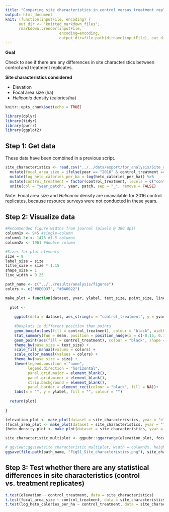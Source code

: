 ```yaml
---
title: "Comparing site characteristics in control versus treatment replicates"
output: html_document
knit: (function(inputFile, encoding) {
      out_dir <- "knitted_markdown_files";
      rmarkdown::render(inputFile,
                        encoding=encoding,
                        output_dir=file.path(dirname(inputFile), out_dir))})
---
```


**Goal**

Check to see if there are any differences in site characteristics between control and treatment replicates.

**Site characteristics considered**

- Elevation
- Focal area size (ha)
- *Heliconia* density (calories/ha)

```r
knitr::opts_chunk$set(echo = TRUE)

library(dplyr)
library(tidyr)
library(purrr)
library(ggplot2)
```

## Step 1: Get data

These data have been combined in a previous script.
```r
site_characteristics <- read.csv("../../data/export/for_analysis/Site_and_replicate_characteristics.csv") %>%
  mutate(focal_area_size = ifelse(year == "2016" & control_treatment == "control", NA, focal_area_size)) %>% #these are just filled in from later years because resource surveys not conducted in 2016
  mutate(log_heto_calories_per_ha = log(heto_calories_per_ha)) %>%
  mutate(control_treatment = factor(control_treatment, levels = c("control", "treatment"), labels = c("Control", "Treatment"))) %>%
  unite(col = "year_patch", year, patch, sep = "_", remove = FALSE)
```

Note: Focal area size and *Heliconia* density are unavailable for 2016 control replicates, because resource surveys were not conducted in these years.

## Step 2: Visualize data
```r
#Recommended figure widths from journal (pixels @ 300 dpi)
column1x <- 945 #single-column
column1.5x <- 1476 #1.5 columns
column2x <- 1961 #double column

#Sizes for plot elements
size = 9
label_size = size
title_size = size * 1.15
shape_size = 1
line_width = 0.25

path_name <- c("../../results/analysis/figures")
colors <- c("#0E0D37", "#BA0022")
```

```r
make_plot = function(dataset, yvar, ylabel, text_size, point_size, line_size){
  
  plot <- 
    
    ggplot(data = dataset, aes_string(x = "control_treatment", y = yvar)) +
  
    #Boxplots in different position than points
    geom_boxplot(aes(fill = control_treatment), colour = "black", width = 0.15, position = position_nudge(x = c(-0.15, 0.15)), alpha = 0.5, outlier.shape = NA, linewidth = line_size) +
    stat_summary(fun = mean, position = position_nudge(x = c(-0.15, 0.15)), geom = "point", shape = 23, size = shape_size, colour = "black", fill = "black") +
    geom_point(aes(fill = control_treatment), colour = "black", shape = 21, position = position_dodge(width = 0.45), alpha = 1, size = shape_size, stroke = line_size) +
    theme_bw(base_size = text_size) +
    scale_fill_manual(values = colors) +
    scale_color_manual(values = colors) +
    theme_bw(base_size = size) +
    theme(legend.position = "none",
          legend.direction = "horizontal",
          panel.grid.major = element_blank(),
          panel.grid.minor = element_blank(),
          strip.background = element_blank(),
          panel.border = element_rect(colour = "black", fill = NA))+
    labs(x = "", y = ylabel, fill = "", colour = "")
    
  return(plot)
    
} 

(elevation_plot <- make_plot(dataset = site_characteristics, yvar = "elevation", ylabel = "Elevation (m)", text_size = size, point_size = shape_size, line_size = line_width))
(focal_area_plot <- make_plot(dataset = site_characteristics, yvar = "focal_area_size", ylabel = "Focal area size (ha)", text_size = size, point_size = shape_size, line_size = line_width))
(heto_density_plot <- make_plot(dataset = site_characteristics, yvar = "log_heto_calories_per_ha", ylabel = expression("Ln"~italic(Heliconia)~"calories/ha"), text_size = size, point_size = shape_size , line_size = line_width))

site_characteristic_multiplot <- ggpubr::ggarrange(elevation_plot, focal_area_plot, heto_density_plot, nrow = 1, ncol = 3, labels = c("(a)", "(b)", "(c)"), font.label = list(size = label_size, face = "plain"))

# ggview::ggview(site_characteristic_multiplot, width = column2x, height = column2x/3, units = "px")
ggsave(file.path(path_name, "FigS1_Site_characteristics.png"), site_characteristic_multiplot, dpi = 300, width = column2x, height = column2x/3, units = "px", bg = "white", device = "tiff")
```

## Step 3: Test whether there are any statistical differences in site characteristics (control vs. treatment replicates)
```r
t.test(elevation ~ control_treatment, data = site_characteristics)
t.test(focal_area_size ~ control_treatment, data = site_characteristics, var.equal = FALSE)
t.test(log_heto_calories_per_ha ~ control_treatment, data = site_characteristics, var.equal = FALSE)
```